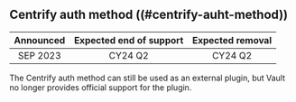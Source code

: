 ## Centrify auth method ((#centrify-auht-method))

| Announced | Expected end of support | Expected removal |
| :-------: | :---------------------: | :--------------: |
| SEP 2023  | CY24 Q2                 | CY24 Q2

The Centrify auth method can still be used as an external plugin, but Vault
no longer provides official support for the plugin.